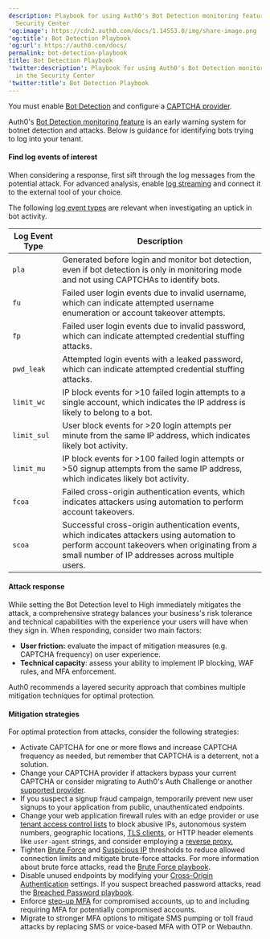 ```yaml
---
description: Playbook for using Auth0's Bot Detection monitoring feature in the
  Security Center
'og:image': https://cdn2.auth0.com/docs/1.14553.0/img/share-image.png
'og:title': Bot Detection Playbook
'og:url': https://auth0.com/docs/
permalink: bot-detection-playbook
title: Bot Detection Playbook
'twitter:description': Playbook for using Auth0's Bot Detection monitoring feature
  in the Security Center
'twitter:title': Bot Detection Playbook
---
```

<Card title="Before you start">

You must enable [Bot Detection](/secure/attack-protection/bot-detection) and configure a [CAPTCHA provider](/secure/attack-protection/bot-detection/configure-captcha).

</Card>

Auth0's [Bot Detection monitoring feature](/secure/security-center#bot-detection) is an early warning system for botnet detection and attacks. Below is guidance for identifying bots trying to log into your tenant.

#### Find log events of interest

When considering a response, first sift through the log messages from the potential attack. For advanced analysis, enable [log streaming](/customize/log-streams) and connect it to the external tool of your choice.

The following [log event types](/deploy-monitor/logs/log-event-type-codes) are relevant when investigating an uptick in bot activity.

<table class="table"><thead>
<tr>
<th>Log Event Type</th>
<th>Description</th>
</tr>
</thead>
<tbody>
<tr>
<td><code>pla</code></td>
<td>Generated before login and monitor bot detection, even if bot detection is only in monitoring mode and not using CAPTCHAs to identify bots.</td>
</tr>
<tr>
<td><code>fu</code></td>
<td>Failed user login events due to invalid username, which can indicate attempted username enumeration or account takeover attempts.</td>
</tr>
<tr>
<td><code>fp</code></td>
<td>Failed user login events due to invalid password, which can indicate attempted credential stuffing attacks.</td>
</tr>
<tr>
<td><code>pwd_leak</code></td>
<td>Attempted login events with a leaked password, which can indicate attempted credential stuffing attacks.</td>
</tr>
<tr>
<td><code>limit_wc</code></td>
<td>IP block events for &gt;10 failed login attempts to a single account, which indicates the IP address is likely to belong to a bot.</td>
</tr>
<tr>
<td><code>limit_sul</code></td>
<td>User block events for &gt;20 login attempts per minute from the same IP address, which indicates likely bot activity.</td>
</tr>
<tr>
<td><code>limit_mu</code></td>
<td>IP block events for &gt;100 failed login attempts or &gt;50 signup attempts from the same IP address, which indicates likely bot activity.</td>
</tr>
<tr>
<td><code>fcoa</code></td>
<td>Failed cross-origin authentication events, which indicates attackers using automation to perform account takeovers.</td>
</tr>
<tr>
<td><code>scoa</code></td>
<td>Successful cross-origin authentication events, which indicates attackers using automation to perform account takeovers when originating from a small number of IP addresses across multiple users.</td>
</tr>
</tbody>
</table>

#### Attack response

While setting the <Tooltip tip="Bot Detection: Form of attack protection in which Auth0 blocks suspected bot traffic by enabling a CAPTCHA during the login process." cta="View Glossary" href="/glossary?term=Bot+Detection">Bot Detection</Tooltip> level to High immediately mitigates the attack, a comprehensive strategy balances your business's risk tolerance and technical capabilities with the experience your users will have when they sign in. When responding, consider two main factors:

* **User friction:** evaluate the impact of mitigation measures (e.g. CAPTCHA frequency) on user experience.
* **Technical capacity**: assess your ability to implement IP blocking, WAF rules, and <Tooltip tip="Multi-factor authentication (MFA): User authentication process that uses a factor in addition to username and password such as a code via SMS." cta="View Glossary" href="/glossary?term=MFA">MFA</Tooltip> enforcement.

Auth0 recommends a layered security approach that combines multiple mitigation techniques for optimal protection.

#### Mitigation strategies

For optimal protection from attacks, consider the following strategies:

* Activate CAPTCHA for one or more flows and increase CAPTCHA frequency as needed, but remember that CAPTCHA is a deterrent, not a solution.
* Change your CAPTCHA provider if attackers bypass your current CAPTCHA or consider migrating to Auth0's Auth Challenge or another [supported provider](/secure/attack-protection/bot-detection/configure-captcha).
* If you suspect a signup fraud campaign, temporarily prevent new user signups to your application from public, unauthenticated endpoints.
* Change your web application firewall rules with an edge provider or use [tenant access control lists](/secure/tenant-access-control-list) to block abusive IPs, autonomous system numbers, geographic locations, [TLS clients](/customize/custom-domains/self-managed-certificates/tls-ssl), or HTTP header elements like `user-agent` strings, and consider employing a [reverse proxy.](/customize/custom-domains/self-managed-certificates#configure-reverse-proxy)
* Tighten [Brute Force](/secure/attack-protection/brute-force-protection) and [Suspicious IP](/secure/attack-protection/suspicious-ip-throttling) thresholds to reduce allowed connection limits and mitigate brute-force attacks. For more information about brute force attacks, read the [Brute Force playbook](/secure/attack-protection/playbooks/brute-force-protection-playbook).
* Disable unused endpoints by modifying your [Cross-Origin Authentication](/authenticate/login/cross-origin-authentication) settings. If you suspect breached password attacks, read the [Breached Password playbook](/secure/attack-protection/playbooks/breached-password-playbook).
* Enforce [step-up MFA](/secure/multi-factor-authentication/step-up-authentication) for compromised accounts, up to and including requiring MFA for potentially compromised accounts.
* Migrate to stronger MFA options to mitigate SMS pumping or toll fraud attacks by replacing SMS or voice-based MFA with OTP or Webauthn.
